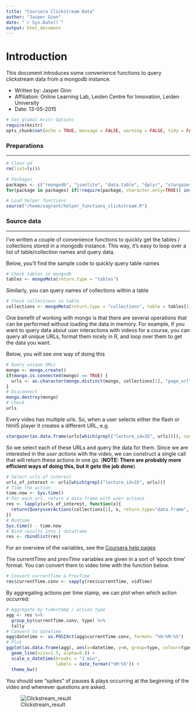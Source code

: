 ```yaml
---
title: "Coursera Clickstream Data"
author: "Jasper Ginn"
date: "`r Sys.Date()`"
output: html_document
---
```


# Introduction

This document introduces some convenience functions to query clickstream data from a mongodb instance.  

- Written by: Jasper Ginn
- Affiliation: Online Learning Lab, Leiden Centre for Innovation, Leiden University
- Date: 13-05-2015

```r
# Set global knitr Options
require(knitr)
opts_chunk$set(echo = TRUE, message = FALSE, warning = FALSE, tidy = FALSE, results = 'asis')
```

### Preparations

---------

```r
# Clean wd
rm(list=ls())

# Packages
packages <- c("rmongodb", "jsonlite", "data.table", "dplyr", "stargazer", "ggplot2", "scales")
for(package in packages) if(!require(package, character.only=TRUE)) install.packages(package)

# Load helper functions
source("/home/vagrant/helper_functions_clickstream.R")
```

### Source data 

---------

I've written a couple of convenience functions to quickly get the tables / collections stored in a mongodb instance. This way, it's easy to loop over a list of table/collection names and query data. 

Below, you'll find the sample code to quickly query table names

```r
# Check tables in mongodb
tables <- mongoMeta(return.type = "tables")
```

Similarly, you can query names of collections within a table

```r
# Check collections in table
collections <- mongoMeta(return.type = "collections", table = tables[1])
```

One benefit of working with mongo is that there are several operations that can be performed without loading the data in memory. For example, if you want to query data about user interactions with videos for a course, you can query all unique URLs, format them nicely in R, and loop over them to get the data you want.

Below, you will see one way of doing this

```r
# Query unique URLs
mongo <- mongo.create()
if(mongo.is.connected(mongo) == TRUE) {
  urls <- as.character(mongo.distinct(mongo, collections[1], "page_url", query = list('key' = "user.video.lecture.action")))
}
# Disconnect
mongo.destroy(mongo)
# Check
urls
```

Every video has multiple urls. So, when a user selects either the flash or html5 player it creates a different URL, e.g.

```r
stargazer(as.data.frame(urls[which(grepl("lecture_id=35", urls))]), summary=F, type="html")
```

So we select each of these URLs and query the data for them. Since we are interested in the *user actions* with the video, we can construct a single call that will return these actions in one go. (**NOTE: There are probably more efficient ways of doing this, but it gets the job done**). 

```r
# Select urls of interest
urls_of_interest <- urls[which(grepl("lecture_id=35", urls))]
# Time the action
time.now <- Sys.time()
# For each url, return a data frame with user actions
res <- lapply(urls_of_interest, function(x){
  return(QueryuserActions(collections[1], x, return.type="data.frame", include.username=TRUE))
})
# Runtime
Sys.time() - time.now
# Bind results into 1 dataframe
res <- rbindlist(res)
```

For an overview of the variables, see the [Coursera help pages](https://partner.coursera.help/hc/en-us/articles/203586039-Manual-Data-Exports?flash_digest=141b196433d7edc8d30cb07c1c79a77a36bf7043)

The *currentTime* and *prevTime* variables are given in a sort of 'epoch time' format. You can convert them to video time with the function below. 

```r
# Convert currentTime & PrevTime
res$currentTime.conv <- sapply(res$currentTime, vidTime)
```

By aggregating actions per time stamp, we can plot when which action occurred:

```r
# Aggregate by timestamp / action type
agg <- res %>%
  group_by(currentTime.conv, type) %>%
  tally
# Convert to datetime
agg$datetime <- as.POSIXct(agg$currentTime.conv, format= "%H:%M:%S")
# Plot
ggplot(as.data.frame(agg), aes(x=datetime, y=n, group=type, colour=type)) +
  geom_line(size=1.5, alpha=0.8) +
  scale_x_datetime(breaks = "1 min",
                   labels = date_format("%M:%S")) +
  theme_bw()
```

You should see "spikes" of pauses & plays occurring at the beginning of the video and whenever questions are asked.

![Clickstream_result](https://drive.google.com/file/d/0BwFSCwDYNUS9OTFIa1FfYmFTUHc/view?usp=sharing)
